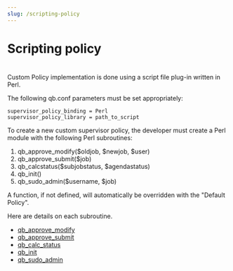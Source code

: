 ```yaml
---
slug: /scripting-policy
---
```


# Scripting policy
#
Custom Policy implementation is done using a script file plug-in written in Perl.

The following qb.conf parameters must be set appropriately:

```
supervisor_policy_binding = Perl
supervisor_policy_library = path_to_script
```

To create a new custom supervisor policy, the developer must create a Perl module with the following Perl subroutines:

1. qb_approve_modify($oldjob, $newjob, $user)
2. qb_approve_submit($job)
3. qb_calcstatus($subjobstatus, $agendastatus)
4. qb_init()
5. qb_sudo_admin($username, $job)

A function, if not defined, will automatically be overridden with the "Default Policy".

Here are details on each subroutine.

* [qb_approve_modify](developers-guide/custom-supervisor-policy/scripting-policy/qb_approve_modify)
* [qb_approve_submit](developers-guide/custom-supervisor-policy/scripting-policy/qb_approve_submit)
* [qb_calc_status](developers-guide/custom-supervisor-policy/scripting-policy/qb_calc_status)
* [qb_init](developers-guide/custom-supervisor-policy/scripting-policy/qb_init)
* [qb_sudo_admin](developers-guide/custom-supervisor-policy/scripting-policy/qb_sudo_admin)
